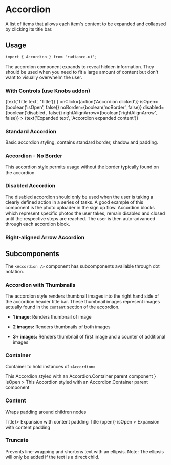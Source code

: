 
<Meta title="AccordionMDX" component={Accordion} />

# Accordion

A list of items that allows each item's content to be expanded and collapsed by clicking its title bar.

## Usage

```tsx
import { Accordion } from 'radiance-ui';
```

<ArgsTable of={Accordion} />

The accordion component expands to reveal hidden information. They should be used when you need to fit a large amount of content but don't want to visually overwhelm the user.

### With Controls (use Knobs addon)

<Canvas>
  <Story name="With Controls">
    <Accordion.Container>
      <Accordion
        title={
          <Accordion.Content>
            <Accordion.Truncate>
              {text('Title text', 'Title')}
            </Accordion.Truncate>
          </Accordion.Content>
        }
        onClick={action('Accordion clicked')}
        isOpen={boolean('isOpen', false)}
        noBorder={boolean('noBorder', false)}
        disabled={boolean('disabled', false)}
        rightAlignArrow={boolean('rightAlignArrow', false)}
      >
        <Accordion.Content>
          {text('Expanded text', 'Accordion expanded content')}
        </Accordion.Content>
      </Accordion>
    </Accordion.Container>
  </Story>
</Canvas>

### Standard Accordion

Basic accordion styling, contains standard border, shadow and padding.

<Canvas>
  <Story name="Standard Accordion">
    <StandardAccordion />
  </Story>
</Canvas>

### Accordion - No Border

This accordion style permits usage without the border typically found on the accordion

<Canvas>
  <Story name="No Border">
    <NoBorderAccordion />
  </Story>
</Canvas>

### Disabled Accordion

The disabled accordion should only be used when the user is taking a clearly defined action in a series of tasks. A good example of this component is the photo uploader in the sign up flow. Accordion blocks which represent specific photos the user takes, remain disabled and closed until the respective steps are reached. The user is then auto-advanced through each accordion block.

<Canvas>
  <Story name="Disabled">
    <DisabledAccordion />
  </Story>
</Canvas>

### Right-aligned Arrow Accordion

<Canvas>
  <Story name="Right-aligned Arrow Accordion">
    <RightAlignedArrowAccordion />
  </Story>
</Canvas>

## Subcomponents

The `<Accordion />` component has subcomponents available through dot notation.

### Accordion with Thumbnails

The accordion style renders thumbnail images into the right hand side of the accordion header title bar. These thumbnail images represent images actually found in the `content` section of the accordion.

- **1 image:** Renders thumbnail of image

- **2 images:** Renders thumbnails of both images

- **3+ images:** Renders thumbnail of first image and a counter of additional images

<Canvas>
  <Story name="Thumbnails">
    <ThumbnailsAccordion />
  </Story>
</Canvas>

<ArgsTable of={Accordion.Thumbnails} />

### Container

Container to hold instances of `<Accordion>`

<Canvas>
  <Accordion.Container>
    <Accordion
      title={
        <Accordion.Content>
          This Accordion styled with an Accordion.Container parent component
        </Accordion.Content>
      }
      isOpen
    >
      <Accordion.Content>
        This Accordion styled with an Accordion.Container parent component
      </Accordion.Content>
    </Accordion>
  </Accordion.Container>
</Canvas>

### Content

Wraps padding around children nodes

<Canvas>
  <Accordion.Container>
    <Accordion title={<Accordion.Content>Title</Accordion.Content>}>
      <Accordion.Content>Expansion with content padding</Accordion.Content>
    </Accordion>
    <Accordion
      title={<Accordion.Content>Title (open)</Accordion.Content>}
      isOpen
    >
      <Accordion.Content>Expansion with content padding</Accordion.Content>
    </Accordion>
  </Accordion.Container>
</Canvas>

### Truncate

Prevents line-wrapping and shortens text with an ellipsis. Note: The ellipsis will only
be added if the text is a direct child.

<Canvas>
  <Story name="Truncated">
    <TruncatedAccordion />
  </Story>
</Canvas>
